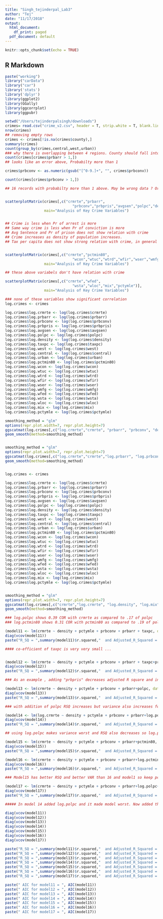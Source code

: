 ```yaml
---
title: "Singh_tejinderpal_Lab3"
author: "Tej"
date: "11/17/2018"
output:
  html_document:
    df_print: paged
  pdf_document: default
---
```


```r
knitr::opts_chunk$set(echo = TRUE)
```

## R Markdown

```r
paste("working")
library("carData")
library("car")
library('stats')
library('dplyr')
library(ggplot2)
library(GGally)
library(ggcorrplot)
library(ggpubr)

setwd("/Users/tejinderpalsingh/downloads")
crimes= read.csv("crime_v2.csv", header = T, strip.white = T, blank.lines.skip = T, na.strings = c(""),stringsAsFactors = FALSE)
nrow(crimes)
## removing empty rows
crimes <- crimes[!is.na(crimes$county),]
summary(crimes)
count(group_by(crimes,central,west,urban))
### why there is overlapping between 4 regions. County should fall into one region.
count(crimes[crimes$prbarr > 1,])
## looks like an error above, Probabilty more than 1

crimes$prbconv <- as.numeric(gsub("[^0-9.]+", "", crimes$prbconv))

count(crimes[crimes$prbconv > 1,])

## 16 records with probabilty more than 1 above. May be wrong data ? Or some convitions happened without arrest ?


scatterplotMatrix(crimes[,c("crmrte","prbarr",
                               "prbconv","prbpris","avgsen","polpc","density","taxpc")], 
                  main="Analysis of Key Crime Variables")


## Crime is less when Pr of arrest is more
## Same way crime is less when Pr of conviction is more 
## Avg Sentence and Pr of prison does not show relation with crime
## Crime increases as density of population increases.
## Tax per capita does not show strong relation with crime, in general crime is more for less taxpc


scatterplotMatrix(crimes[,c("crmrte","pctmin80",
                               "wcon","wtuc","wtrd","wfir","wser","wmfg")], 
                  main="Analysis of Key Crime Variables")

## these above variabels don't have relation with crime

scatterplotMatrix(crimes[,c("crmrte","wfed",
                               "wsta","wloc","mix","pctymle")], 
                  main="Analysis of Key Crime Variables")

### none of these variables show significant correlation 
log.crimes <- crimes

log.crimes$log.crmrte <- log(log.crimes$crmrte)
log.crimes$log.prbarr <- log(log.crimes$prbarr)
log.crimes$log.prbconv <- log(log.crimes$prbconv)
log.crimes$log.prbpris <- log(log.crimes$prbpris)
log.crimes$log.avgsen <- log(log.crimes$avgsen)
log.crimes$log.polpc <- log(log.crimes$polpc)
log.crimes$log.density <- log(log.crimes$density)
log.crimes$log.taxpc <- log(log.crimes$taxpc)
log.crimes$log.west <- log(log.crimes$west)
log.crimes$log.central <- log(log.crimes$central)
log.crimes$log.urban <- log(log.crimes$urban)
log.crimes$log.pctmin80 <- log(log.crimes$pctmin80)
log.crimes$log.wcon <- log(log.crimes$wcon)
log.crimes$log.wtuc <- log(log.crimes$wtuc)
log.crimes$log.wtrd <- log(log.crimes$wtrd)
log.crimes$log.wfir <- log(log.crimes$wfir)
log.crimes$log.wser <- log(log.crimes$wser)
log.crimes$log.wmfg <- log(log.crimes$wmfg)
log.crimes$log.wfed <- log(log.crimes$wfed)
log.crimes$log.wsta <- log(log.crimes$wsta)
log.crimes$log.wloc <- log(log.crimes$wloc)
log.crimes$log.mix <- log(log.crimes$mix)
log.crimes$log.pctymle <- log(log.crimes$pctymle)

smoothing_method = "glm"
options(repr.plot.width=7, repr.plot.height=7)
ggscatmat(log.crimes[,c("log.crmrte","crmrte", "prbarr", "prbconv", "density", "taxpc", "wcon", "wtrd", "wfir", "wmfg", "wfed", "wloc", "pctymle")], alpha=0.8) +
geom_smooth(method=smoothing_method)


smoothing_method = "glm"
options(repr.plot.width=7, repr.plot.height=7)
ggscatmat(log.crimes[,c("log.crmrte","crmrte","log.prbarr", "log.prbconv", "log.density", "log.taxpc", "log.wcon", "log.wtrd", "log.wfir", "log.wmfg", "log.wfed", "log.wloc", "log.pctymle")], alpha=0.8) +
geom_smooth(method=smoothing_method)


log.crimes <- crimes

log.crimes$log.crmrte <- log(log.crimes$crmrte)
log.crimes$log.prbarr <- log(log.crimes$prbarr)
log.crimes$log.prbconv <- log(log.crimes$prbconv)
log.crimes$log.prbpris <- log(log.crimes$prbpris)
log.crimes$log.avgsen <- log(log.crimes$avgsen)
log.crimes$log.polpc <- log(log.crimes$polpc)
log.crimes$log.density <- log(log.crimes$density)
log.crimes$log.taxpc <- log(log.crimes$taxpc)
log.crimes$log.west <- log(log.crimes$west)
log.crimes$log.central <- log(log.crimes$central)
log.crimes$log.urban <- log(log.crimes$urban)
log.crimes$log.pctmin80 <- log(log.crimes$pctmin80)
log.crimes$log.wcon <- log(log.crimes$wcon)
log.crimes$log.wtuc <- log(log.crimes$wtuc)
log.crimes$log.wtrd <- log(log.crimes$wtrd)
log.crimes$log.wfir <- log(log.crimes$wfir)
log.crimes$log.wser <- log(log.crimes$wser)
log.crimes$log.wmfg <- log(log.crimes$wmfg)
log.crimes$log.wfed <- log(log.crimes$wfed)
log.crimes$log.wsta <- log(log.crimes$wsta)
log.crimes$log.wloc <- log(log.crimes$wloc)
log.crimes$log.mix <- log(log.crimes$mix)
log.crimes$log.pctymle <- log(log.crimes$pctymle)


smoothing_method = "glm"
options(repr.plot.width=7, repr.plot.height=7)
ggscatmat(log.crimes[,c("crmrte","log.crmrte", "log.density", "log.mix", "log.wser", "log.polpc", "log.avgsen", "log.pctmin80", "log.wsta", "log.wtuc", "log.prbpris","density", "mix", "wser", "polpc", "avgsen", "pctmin80", "wsta", "wtuc", "prbpris")], alpha=0.8) +
geom_smooth(method=smoothing_method)

### log.polpc shows 0.39 COR with crmrte as compared to .17 of polpc
### log.pctmin80 shows 0.31 COR with pctmin80 as compared to .19 of polpc

(model11 <- lm(crmrte ~ density + pctymle + prbconv + prbarr + taxpc, data = log.crimes))
diag(vcov(model11))
paste("R_SQ = ",summary(model11)$r.squared,"  and Adjusted_R_Squared = ",summary(model11)$adj.r.squared)

#### co-efficient of taxpc is very very small ... 


(model12 <- lm(crmrte ~ density + pctymle + prbconv + prbarr + taxpc+prbpris, data = log.crimes))
diag(vcov(model12))
paste("R_SQ = ",summary(model12)$r.squared,"  and Adjusted_R_Squared = ",summary(model12)$adj.r.squared)

### As an example , adding "prbpris" decreases adjusted R square and increases variancce  so eliminate it

(model13 <- lm(crmrte ~ density + pctymle + prbconv + prbarr+polpc, data = log.crimes))
diag(vcov(model13))
paste("R_SQ = ",summary(model13)$r.squared,"  and Adjusted_R_Squared = ",summary(model13)$adj.r.squared)

### with addition of polpc RSQ increases but variance also increases for all. 

(model14 <- lm(log.crmrte ~ density + pctymle + prbconv + prbarr+log.polpc, data = log.crimes))
diag(vcov(model14))
paste("R_SQ = ",summary(model14)$r.squared,"  and Adjusted_R_Squared = ",summary(model14)$adj.r.squared)

## using log.polpc makes variance worst and RSQ also decreases so log.polpc is not advisable to use at all 

(model15 <- lm(crmrte ~ density + pctymle + prbconv + prbarr+pctmin80, data = log.crimes))
diag(vcov(model15))
paste("R_SQ = ",summary(model15)$r.squared,"  and Adjusted_R_Squared = ",summary(model15)$adj.r.squared)

(model16 <- lm(crmrte ~ density + pctymle + prbconv + prbarr+log.pctmin80, data = log.crimes))
diag(vcov(model16))
paste("R_SQ = ",summary(model16)$r.squared,"  and Adjusted_R_Squared = ",summary(model16)$adj.r.squared)

### Model15 has better RSQ and better VAR than 16 and model1 so keep pctmin80 without log 

(model17 <- lm(crmrte ~ density + pctymle + prbconv + prbarr+log.polpc+pctmin80, data = log.crimes))
diag(vcov(model17))
paste("R_SQ = ",summary(model17)$r.squared,"  and Adjusted_R_Squared = ",summary(model17)$adj.r.squared)

##### In model 14 added log.polpc and it made model worst. Now added this variable along with pctmin80 and made model 17 best from both VAR and RSQ 

diag(vcov(model11))
diag(vcov(model12))
diag(vcov(model13))
diag(vcov(model14))
diag(vcov(model15))
diag(vcov(model16))
diag(vcov(model17))

paste("R_SQ = ",summary(model11)$r.squared,"  and Adjusted_R_Squared = ",summary(model11)$adj.r.squared)
paste("R_SQ = ",summary(model12)$r.squared,"  and Adjusted_R_Squared = ",summary(model12)$adj.r.squared)
paste("R_SQ = ",summary(model13)$r.squared,"  and Adjusted_R_Squared = ",summary(model13)$adj.r.squared)
paste("R_SQ = ",summary(model14)$r.squared,"  and Adjusted_R_Squared = ",summary(model14)$adj.r.squared)
paste("R_SQ = ",summary(model15)$r.squared,"  and Adjusted_R_Squared = ",summary(model15)$adj.r.squared)
paste("R_SQ = ",summary(model16)$r.squared,"  and Adjusted_R_Squared = ",summary(model16)$adj.r.squared)
paste("R_SQ = ",summary(model17)$r.squared,"  and Adjusted_R_Squared = ",summary(model17)$adj.r.squared)

paste(" AIC for model11 = ", AIC(model11))
paste(" AIC for model12 = ", AIC(model12))
paste(" AIC for model13 = ", AIC(model13))
paste(" AIC for model14 = ", AIC(model14))
paste(" AIC for model15 = ", AIC(model15))
paste(" AIC for model16 = ", AIC(model16))
paste(" AIC for model17 = ", AIC(model17))
```
